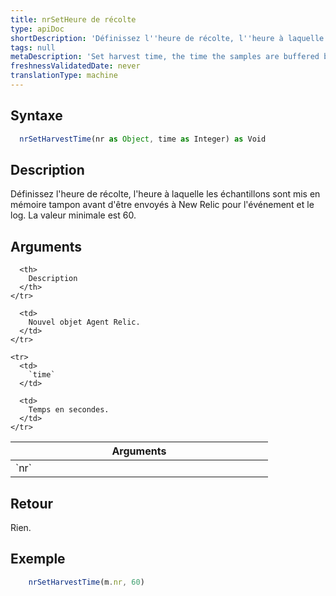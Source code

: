 ```yaml
---
title: nrSetHeure de récolte
type: apiDoc
shortDescription: 'Définissez l''heure de récolte, l''heure à laquelle les échantillons sont mis en mémoire tampon avant d''être envoyés à New Relic pour l''événement et le log.'
tags: null
metaDescription: 'Set harvest time, the time the samples are buffered before being sent to New Relic for both Events and Logs.'
freshnessValidatedDate: never
translationType: machine
---
```


## Syntaxe

```js
  nrSetHarvestTime(nr as Object, time as Integer) as Void
```

## Description

Définissez l&apos;heure de récolte, l&apos;heure à laquelle les échantillons sont mis en mémoire tampon avant d&apos;être envoyés à New Relic pour l&apos;événement et le log. La valeur minimale est 60.

## Arguments

<table>
  <thead>
    <tr>
      <th width="25%">
        Arguments
      </th>

      <th>
        Description
      </th>
    </tr>
  </thead>

  <tbody>
    <tr>
      <td>
        `nr`
      </td>

      <td>
        Nouvel objet Agent Relic.
      </td>
    </tr>

    <tr>
      <td>
        `time`
      </td>

      <td>
        Temps en secondes.
      </td>
    </tr>
  </tbody>
</table>

## Retour

Rien.

## Exemple

```js
  	nrSetHarvestTime(m.nr, 60)
```